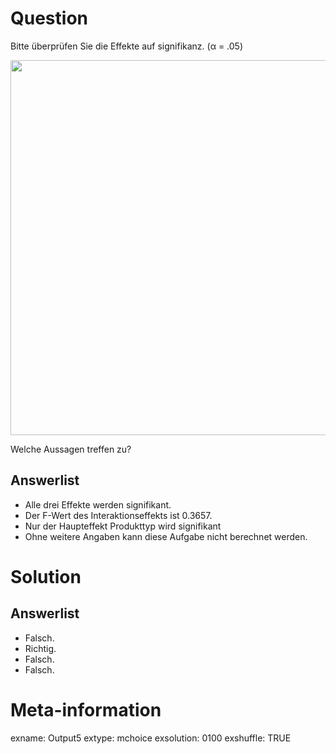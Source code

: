 Question
========

Bitte überprüfen Sie die Effekte auf signifikanz. (α = .05)


![](images/MANOVA_Output_5.png){width=600px}

Welche Aussagen treffen zu? 

Answerlist
----------

* Alle drei Effekte werden signifikant.
* Der F-Wert des Interaktionseffekts ist 0.3657.
* Nur der Haupteffekt Produkttyp wird signifikant
* Ohne weitere Angaben kann diese Aufgabe nicht berechnet werden. 

Solution
========

Answerlist
----------

* Falsch. 
* Richtig.
* Falsch. 
* Falsch. 

Meta-information
================
exname: Output5
extype: mchoice 
exsolution: 0100
exshuffle: TRUE

